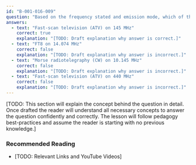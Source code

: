 ```yaml
---
id: "B-001-016-009"
question: "Based on the frequency stated and emission mode, which of the following combinations is prohibited?"
answers:
  - text: "Fast-scan television (ATV) on 145 MHz"
    correct: true
    explanation: "[TODO: Draft explanation why answer is correct.]"
  - text: "FT8 on 14.074 MHz"
    correct: false
    explanation: "[TODO: Draft explanation why answer is incorrect.]"
  - text: "Morse radiotelegraphy (CW) on 10.145 MHz"
    correct: false
    explanation: "[TODO: Draft explanation why answer is incorrect.]"
  - text: "Fast-scan television (ATV) on 440 MHz"
    correct: false
    explanation: "[TODO: Draft explanation why answer is incorrect.]"
---
```


[TODO: This section will explain the concept behind the question in detail. Once drafted the reader will understand all necessary concepts to answer the question confidently and correctly. The lesson will follow pedagogy best-practices and assume the reader is starting with no previous knowledge.]

### Recommended Reading

- [TODO: Relevant Links and YouTube Videos]
